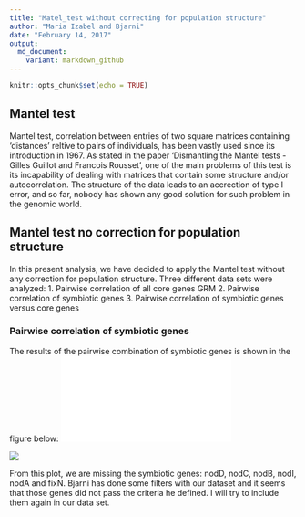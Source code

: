 ```yaml
---
title: "Matel_test without correcting for population structure"
author: "Maria Izabel and Bjarni"
date: "February 14, 2017"
output:
  md_document:
    variant: markdown_github
---
```


```r
knitr::opts_chunk$set(echo = TRUE)
```

## Mantel test

Mantel test, correlation between entries of two square matrices containing 'distances' reltive to pairs of individuals, has been vastly used since its introduction in 1967. As stated in the paper 'Dismantling the Mantel tests - Gilles Guillot and Francois Rousset', one of the main problems of this test is its incapability of dealing with matrices that contain some structure and/or autocorrelation. The structure of the data leads to an accrection of type I error, and so far, nobody has shown any good solution for such problem in the genomic world.  

## Mantel test no correction for population structure

In this present analysis, we have decided to apply the Mantel test without any correction for population structure. Three different data sets were analyzed:
1. Pairwise correlation of all core genes GRM
2. Pairwise correlation of symbiotic genes
3. Pairwise correlation of symbiotic genes versus core genes

### Pairwise correlation of symbiotic genes
The results of the pairwise combination of symbiotic genes is shown in the figure below:
![](nod_genes.pdf)

<img src="nod_genes.pdf">

From this plot, we are missing the symbiotic genes: nodD, nodC, nodB, nodI, nodA and fixN. Bjarni has done some filters with our dataset and it seems that those genes did not pass the criteria he defined. I will try to include them again in our data set. 
